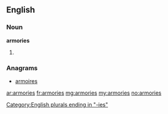 ==English==

===Noun===
'''armories'''

# {{US}} {{plural of|armory}}

===Anagrams===
* [[armoires#English|armoires]]

[[Category:English plurals ending in "-ies"]]

[[ar:armories]]
[[fr:armories]]
[[mg:armories]]
[[my:armories]]
[[no:armories]]